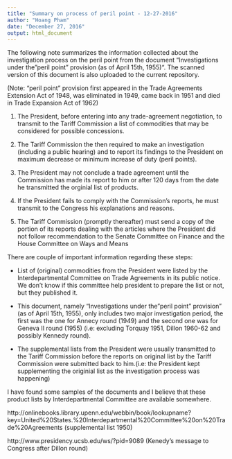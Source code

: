 ```yaml
---
title: "Summary on process of peril point - 12-27-2016"
author: "Hoang Pham"
date: "December 27, 2016"
output: html_document
---
```


The following note summarizes the information collected about the investigation process on the peril point from the document "Investigations under the "peril point" provision (as of April 15th, 1955)". The scanned version of this document is also uploaded to the current repository.

(Note: "peril point" provision first appeared in the Trade Agreements Extension Act of 1948, was eliminated in 1949, came back in 1951 and died in Trade Expansion Act of 1962)

1. The President, before entering into any trade-agreement negotiation, to transmit to the Tariff Commission a list of commodities that may be considered for possible concessions.

2. The Tariff Commission the then required to make an investigation (including a public hearing) and to report its findings to the President on maximum decrease or minimum increase of duty (peril points).

3. The President may not conclude a trade agreement until the Commission has made its report to him or after 120 days from the date he transmitted the orginial list of products.

4. If the President fails to comply with the Commission's reports, he must transmit to the Congress his explanations and reasons.

5. The Tariff Commission (promptly thereafter) must send a copy of the portion of its reports dealing with the articles where the President did not follow recommendation to the Senate Committee on Finance and the House Committee on Ways and Means

There are couple of important information regarding these steps:

+ List of (original) commodities from the President were listed by the Interdepartmental Committee on Trade Agreements in its public notice. We don't know if this committee help president to prepare the list or not, but they published it.

+ This document, namely "Investigations under the "peril point" provision" (as of April 15th, 1955), only includes two major investigation period, the first was the one for Annecy round (1949) and the second one was for Geneva II round (1955) (i.e: excluding Torquay 1951, Dillon 1960-62 and possibly Kennedy round).

+ The supplemental lists from the President were usually transmitted to the Tariff Commission before the reports on original list by the Tariff Commission were submitted back to him.(i.e: the President kept supplementing the originial list as the investigation process was happening)

I have found some samples of the documents and I believe that these product lists by Interdepartmental Committee are available somewhere. 

http://onlinebooks.library.upenn.edu/webbin/book/lookupname?key=United%20States.%20Interdepartmental%20Committee%20on%20Trade%20Agreements
(supplemental list 1950)

http://www.presidency.ucsb.edu/ws/?pid=9089
(Kenedy's message to Congress after Dillon round)
